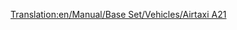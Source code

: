 [[Translation:en/Manual/Base Set/Vehicles/Airtaxi A21]]

{{fr/Avion|Nom=Airtaxi A21
|Image=[[File:en/AirbusA300.png|Airtaxi A21]]
|Coût=41 015 (82 030)
|Vitesse=947 km/h (592 MPH)
|Entretien=6 609 (13 218)
|Conception=1973
|Vie=24
|Capacité=260 passagers & 30 sacs de courrier
|Description=Le premier avion Airtaxi/Airbus. Assez correct.
|Réalité=[https://www.wikipedia.org/wiki/fr:Airbus A300 Airbus A300]
}}
